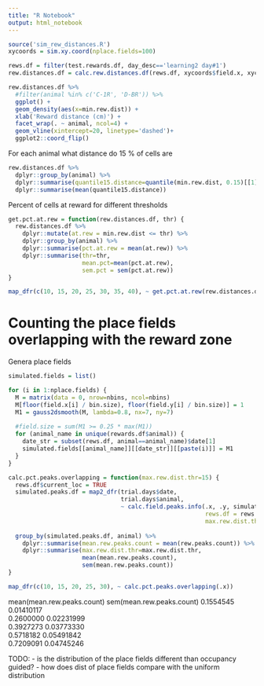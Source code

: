 ```yaml
---
title: "R Notebook"
output: html_notebook
---
```


```r
source('sim_rew_distances.R')
xycoords = sim.xy.coord(nplace.fields=100)
```

```r
rews.df = filter(test.rewards.df, day_desc=='learning2 day#1')
rew.distances.df = calc.rew.distances.df(rews.df, xycoords$field.x, xycoords$field.y)
```

```r
rew.distances.df %>%
  #filter(animal %in% c('C-1R', 'D-BR')) %>%
  ggplot() +
  geom_density(aes(x=min.rew.dist)) +
  xlab('Reward distance (cm)') +
  facet_wrap(. ~ animal, ncol=4) +
  geom_vline(xintercept=20, linetype='dashed')+
  ggplot2::coord_flip()
```
For each animal what distance do 15 % of cells are
```r
rew.distances.df %>%
  dplyr::group_by(animal) %>%
  dplyr::summarise(quantile15.distance=quantile(min.rew.dist, 0.15)[[1]]) %>%
  dplyr::summarise(mean(quantile15.distance))
```


Percent of cells at reward for different thresholds
```r
get.pct.at.rew = function(rew.distances.df, thr) {
  rew.distances.df %>%
    dplyr::mutate(at.rew = min.rew.dist <= thr) %>%
    dplyr::group_by(animal) %>%
    dplyr::summarise(pct.at.rew = mean(at.rew)) %>%
    dplyr::summarise(thr=thr,
                     mean.pct=mean(pct.at.rew),
                     sem.pct = sem(pct.at.rew))
}

map_dfr(c(10, 15, 20, 25, 30, 35, 40), ~ get.pct.at.rew(rew.distances.df, .x))
```

# Counting the place fields overlapping with the reward zone
Genera place fields
```r
simulated.fields = list()

for (i in 1:nplace.fields) {
  M = matrix(data = 0, nrow=nbins, ncol=nbins)
  M[floor(field.x[i] / bin.size), floor(field.y[i] / bin.size)] = 1
  M1 = gauss2dsmooth(M, lambda=0.8, nx=7, ny=7)
  
  #field.size = sum(M1 >= 0.25 * max(M1))
  for (animal_name in unique(rewards.df$animal)) {
    date_str = subset(rews.df, animal==animal_name)$date[1]
    simulated.fields[[animal_name]][[date_str]][[paste(i)]] = M1
  }
}
```

```r
calc.pct.peaks.overlapping = function(max.rew.dist.thr=15) {
  rews.df$current_loc = TRUE
  simulated.peaks.df = map2_dfr(trial.days$date, 
                                trial.days$animal, 
                                ~ calc.field.peaks.info(.x, .y, simulated.fields, 
                                                        rews.df = rews.df,
                                                        max.rew.dist.thr=max.rew.dist.thr))
  
  group_by(simulated.peaks.df, animal) %>%
    dplyr::summarise(mean.rew.peaks.count = mean(rew.peaks.count)) %>%
    dplyr::summarise(max.rew.dist.thr=max.rew.dist.thr,
                     mean(mean.rew.peaks.count),
                     sem(mean.rew.peaks.count))
}

map_dfr(c(10, 15, 20, 25, 30), ~ calc.pct.peaks.overlapping(.x)) 
```


mean(mean.rew.peaks.count)
<dbl>
sem(mean.rew.peaks.count)
<dbl>
0.1554545	0.01410117			
0.2600000	0.02231999			
0.3927273	0.03773330			
0.5718182	0.05491842			
0.7209091	0.04745246	



TODO:
- is the distribution of the place fields different than occupancy guided?
- how does dist of place fields compare with the uniform distribution
